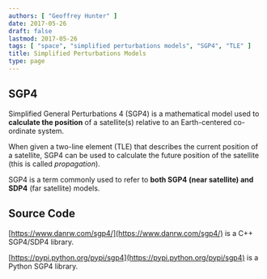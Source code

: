 ```yaml
---
authors: [ "Geoffrey Hunter" ]
date: 2017-05-26
draft: false
lastmod: 2017-05-26
tags: [ "space", "simplified perturbations models", "SGP4", "TLE" ]
title: Simplified Perturbations Models
type: page
---
```


## SGP4

Simplified General Perturbations 4 (SGP4) is a mathematical model used to **calculate the position** of a satellite(s) relative to an Earth-centered co-ordinate system.

When given a two-line element (TLE) that describes the current position of a satellite, SGP4 can be used to calculate the future position of the satellite (this is called _propagation_).

SGP4 is a term commonly used to refer to **both SGP4 (near satellite) and SDP4** (far satellite) models.

## Source Code

[https://www.danrw.com/sgp4/](https://www.danrw.com/sgp4/) is a C++ SGP4/SDP4 library.

[https://pypi.python.org/pypi/sgp4](https://pypi.python.org/pypi/sgp4) is a Python SGP4 library.
